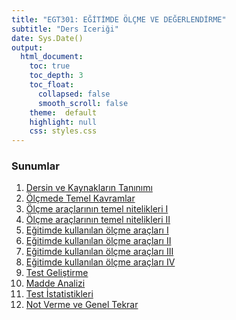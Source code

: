 ```yaml
---
title: "EGT301: EĞİTİMDE ÖLÇME VE DEĞERLENDİRME"
subtitle: "Ders Iceriği"
date: Sys.Date()
output: 
  html_document:
    toc: true
    toc_depth: 3
    toc_float: 
      collapsed: false
      smooth_scroll: false
    theme:  default
    highlight: null
    css: styles.css
---
```


### Sunumlar

1. [Dersin ve Kaynakların Tanınımı](sunum/01_Dersi-Tanıtımı.html)  
2. [Ölçmede Temel Kavramlar](sunum/02_Temel-Kavramlar.html)
3. [Ölçme araçlarının temel nitelikleri I](sunum/03_Güvenirlik.html) 
4. [Ölçme araçlarının temel nitelikleri II](sunum/04_Geçerlik.html) 
5. [Eğitimde kullanılan ölçme araçları I](sunum/05_SÖZLÜ-ve-YAZILI SINAVLAR.html) 
6. [Eğitimde kullanılan ölçme araçları II](sunum/06_KISA-CEVAPLI- SINAVLAR.html) 
8. [Eğitimde kullanılan ölçme araçları III](sunum/07_COKTAN-SECEMELİ-SINAVLAR.html) 
9. [Eğitimde kullanılan ölçme araçları IV](sunum/08_PERFORMANS-DEGERLENDİRME.html) 
10. [Test Geliştirme](sunum/09_TEST-GELISTIRME-SURECI.html)
10. [Madde Analizi](sunum/10_MADDE-ISTATISTIKLERI.html) 
11. [Test İstatistikleri](sunum/11_ISTATISTIKSEL-ISLEMLER.html) 
14. [Not Verme ve Genel Tekrar](sunum/14.html) 